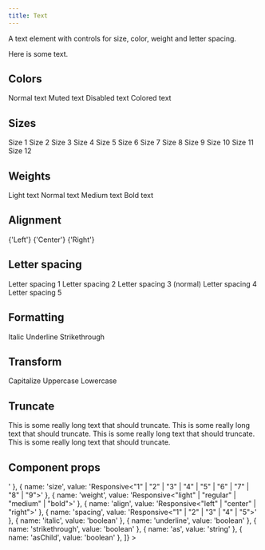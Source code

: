 ```yaml
---
title: Text
---
```


A text element with controls for size, color, weight and letter spacing.

<Example>
  <Text>Here is some text.</Text>
</Example>

## Colors

<Example>
  <Text>Normal text</Text>
  <Text color="muted">Muted text</Text>
  <Text color="disabled">Disabled text</Text>
  <Text color="red">Colored text</Text>
</Example>

## Sizes

<Example>
  <Text size="1">Size 1</Text>
  <Text size="2">Size 2</Text>
  <Text size="3">Size 3</Text>
  <Text size="4">Size 4</Text>
  <Text size="5">Size 5</Text>
  <Text size="6">Size 6</Text>
  <Text size="7">Size 7</Text>
  <Text size="8">Size 8</Text>
  <Text size="9">Size 9</Text>
  <Text size="10">Size 10</Text>
  <Text size="11">Size 11</Text>
  <Text size="12">Size 12</Text>
</Example>

## Weights

<Example>
  <Text weight="light">Light text</Text>
  <Text weight="normal">Normal text</Text>
  <Text weight="medium">Medium text</Text>
  <Text weight="bold">Bold text</Text>
</Example>

## Alignment

<Example>
  <Box width="100%">
    <Text align="left" as="div">
      {'Left'}
    </Text>
    <Text align="center" as="div">
      {'Center'}
    </Text>
    <Text align="right" as="div">
      {'Right'}
    </Text>
  </Box>
</Example>

## Letter spacing

<Example>
  <Text spacing="1">Letter spacing 1</Text>
  <Text spacing="2">Letter spacing 2</Text>
  <Text spacing="3">Letter spacing 3 (normal)</Text>
  <Text spacing="4">Letter spacing 4</Text>
  <Text spacing="5">Letter spacing 5</Text>
</Example>

## Formatting

<Example>
  <Text italic>Italic</Text>
  <Text underline>Underline</Text>
  <Text strikethrough>Strikethrough</Text>
</Example>

## Transform

<Example>
  <Text transform="capitalize">Capitalize</Text>
  <Text transform="uppercase">Uppercase</Text>
  <Text transform="lowercase">Lowercase</Text>
</Example>

## Truncate

<Example>
  <Text truncate>This is some really long text that should truncate.</Text>
  <Box width="200px">
    <Text truncate>This is some really long text that should truncate.</Text>
  </Box>
  <Box width="150px">
    <Text truncate>This is some really long text that should truncate.</Text>
  </Box>
  <Box width="100px">
    <Text truncate>This is some really long text that should truncate.</Text>
  </Box>
</Example>

## Component props

<Example>
  <DataTable
    data={[
      { name: 'type', value: 'Responsive<"muted" | "faded">' },
      { name: 'size', value: 'Responsive<"1" | "2" | "3" | "4" | "5" | "6" | "7" | "8" | "9">' },
      { name: 'weight', value: 'Responsive<"light" | "regular" | "medium" | "bold">' },
      { name: 'align', value: 'Responsive<"left" | "center" | "right">' },
      { name: 'spacing', value: 'Responsive<"1" | "2" | "3" | "4" | "5">' },
      { name: 'italic', value: 'boolean' },
      { name: 'underline', value: 'boolean' },
      { name: 'strikethrough', value: 'boolean' },
      { name: 'as', value: 'string' },
      { name: 'asChild', value: 'boolean' },
    ]}
  >
    <DataColumn id="name" label="Name" />
    <DataColumn id="value" label="Type" />
  </DataTable>
</Example>
